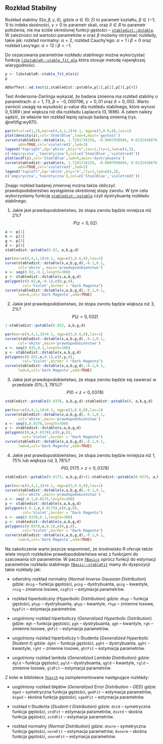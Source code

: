 ## Rozkład Stabilny {#part_9.6}

Rozkład stabilny $S(\alpha, \beta, \gamma, \delta)$, gdzie $\alpha \in(0; 2)$ to parametr kształtu, $\beta \in(-1; 1)$
to indeks skośności, $\gamma > 0$ to parametr skali, oraz $\delta \in R$ to parametr położenia,
nie ma ściśle określonej funkcji gęstości -- [`stabledist::dstable`](https://rdrr.io/cran/stabledist/man/dist-stable.html). W zależności od wartości parametrów $\alpha$
oraz $\beta$ możemy otrzymać rozkłady, takie jak: rozkład normalny: $\alpha = 2$, rozkład
Cauchy'ego: $\alpha = 1$ i $\beta = 0$ oraz rozkład Levy’ego: $\alpha = 12$ i $\beta = -1$.

Do oszacowania parametrów rozkładu stabilnego można wykorzystać funkcję [`libstableR::stable_fit_mle`](https://rdrr.io/cran/libstableR/man/stable_fit.html) która stosuje metodę największej wiarygodności.
```r
p <- libstableR::stable_fit_mle(z)
p
```
```r
ADGofTest::ad.test(z,stabledist::pstable,p[1],p[2],p[3],p[4])
```
Test Andersona-Darlinga wykazał, że badana zmienna ma rozkład stabilny o parametrach: $\alpha = 1,73$, $\beta = -0,000796$, $\gamma = 0,01$ oraz $\delta = 0,002$. Warto zwrócić
uwagę na wysokość p-value dla rozkładu stabilnego, które wynosi $0,5369$ i jest większa
niż dla rozkładu Laplace'a $(0,1896)$. A zatem należy sądzić, że właśnie ten rozkład
lepiej opisuje badaną zmienną (rys. \@ref(fig:wy97)).
```r
par(mfcol=c(1,2),mar=c(4,4,1,1)+0.1, mgp=c(3,0.6,0),las=1)
plot(density(z),col='SteelBlue',lwd=4,main='gęstość')
curve(stabledist::dstable(x, 1.7281736156, -0.0007958884, 0.0132426670,  0.0023446287),
      add=TRUE,col='violetred3',lwd=3)
legend("topright",bg='white',bty="n",cex=1,lty=1,lwd=c(4,3),
c('empiryczna','teoretyczna'),col=c('SteelBlue','violetred3'))
plot(ecdf(z),col='SteelBlue',lwd=4,main='dystrybuanta')
curve(stabledist::pstable(x, 1.7281736156, -0.0007958884, 0.0132426670,  0.0023446287),
      add=TRUE,col='violetred3',lwd=3)
legend("topleft",bg='white',bty="n",lty=1,lwd=c(4,3),
c('empiryczna','teoretyczna'),col=c('SteelBlue','violetred3'))
```

Znając rozkład badanej zmiennej można także obliczyć prawdopodobieństwo wystąpienia określonej stopy zwrotu. W tym celu wykorzystamy funkcję [`stabledist::pstable`](https://rdrr.io/cran/stabledist/man/dist-stable.html)
czyli dystrybuantę rozkładu stabilnego.

1. Jakie jest prawdopodobieństwo, że stopa zwrotu będzie mniejsza niż $2\%$?
$$P(z<0,02)$$

```r
a <- p[1]
b <- p[2]
g <- p[3]
d <- p[4]
stabledist::pstable(0.02, a,b,g,d)
```
```r
par(mar=c(4,4,1,1)+0.1, mgp=c(3,0.6,0),las=1)
curve(stabledist::dstable(x,a,b,g,d),-0.1,0.1,
      col='white', main='prawdopodobieństwo')
x <- seq(0.02,-0.1,length=300)
y <- stabledist::dstable(x,a,b,g,d)
polygon(c(0.02,x,-0.1),c(0,y,0),
        col='Violet',border = "Dark Magenta")
curve(stabledist::dstable(x,a,b,g,d),-0.1,0.1,
      lwd=4,col='Dark Magenta',add=TRUE)
```

2. Jakie jest prawdopodobieństwo, że stopa zwrotu będzie większa niż $3,2\%$?
$$P(z > 0,032)$$
```r
1-stabledist::pstable(0.032, a,b,g,d)
```
```r
par(mar=c(4,4,1,1)+0.1, mgp=c(3,0.6,0),las=1)
curve(stabledist::dstable(x,a,b,g,d),-0.1,0.1,
      col='white',main='prawdopodobieństwo')
x <- seq(0.032,0.1,length=300)
y <- stabledist::dstable(x,a,b,g,d)
polygon(c(0.032,x,0.1),c(0,y,0),
        col='Violet',border = "Dark Magenta")
curve(stabledist::dstable(x,a,b,g,d),-0.1,0.1,
      lwd=4,col='Dark Magenta',add=TRUE)
```

3. Jakie jest prawdopodobieństwo, że stopa zwrotu będzie się zawierać w przedziale
$(0\%; 3,78\%)$?
$$P(0<z<0,0378)$$
```r
stabledist::pstable(0.0378, a,b,g,d)-stabledist::pstable(0, a,b,g,d)
```
```r
par(mar=c(4,4,1,1)+0.1, mgp=c(3,0.6,0),las=1)
curve(stabledist::dstable(x,a,b,g,d),-0.1,0.1,
      col='white',main='prawdopodobieństwo')
x <- seq(0,0.0378,length=300)
y <- stabledist::dstable(x,a,b,g,d)
polygon(c(0,x,0.0378),c(0,y,0),
        col='Violet',border = "Dark Magenta")
curve(stabledist::dstable(x,a,b,g,d),-0.1,0.1,
      lwd=4,col='Dark Magenta',add=TRUE)
```

4. Jakie jest prawdopodobieństwo, że stopa zwrotu będzie mniejsza niż $1,75\%$ lub
większa niż $3,78\%$?
$$P (0,0175 > z > 0,0378)$$
```r
stabledist::pstable(0.0175, a,b,g,d)+(1-stabledist::pstable(0.0378, a,b,g,d))
```
```r
par(mar=c(4,4,1,1)+0.1, mgp=c(3,0.6,0),las=1)
curve(stabledist::dstable(x,a,b,g,d),-0.1,0.1,
      col='white',main='prawdopodobieństwo')
x <- seq(-0.1,0.0175,length=300)
y <- stabledist::dstable(x,a,b,g,d)
polygon(c(-0.1,x,0.0175),c(0,y,0),
        col='Violet',border = "Dark Magenta")
x <- seq(0.0378,0.1,length=300)
y <- stabledist::dstable(x,a,b,g,d)
polygon(c(0.0378,x,0.1),c(0,y,0),
        col='Violet',border = "Dark Magenta")
curve(stabledist::dstable(x,a,b,g,d),-0.1,0.1,
      lwd=4,col='Dark Magenta',add=TRUE)
```

Na zakończenie warto jeszcze wspomnieć, że środowisko R oferuje także wiele innych rozkładów prawdopodobieństwa wraz z funkcjami do szacowania
ich parametrów. W paczce [`fBasics`](https://rdrr.io/cran/fBasics/) oprócz funkcji do estymacji parametrów rozkładu stabilnego [`fBasic::stableFit`](https://rdrr.io/cran/fBasics/man/dist-DistributionFits.html) mamy do dyspozycji takie rozkłady jak:

* odwrotny rozkład normalny (*Normal Inverse Gaussian Distribution*)
gdzie:
`dnig` -- funkcja gęstości, `pnig` -- dystrybuanta, `qnig` -- kwantyle, `rnig` -- zmienne
losowe, `nigFit` -- estymacja parametrów.

* rozkład hiperboliczny (*Hyperbolic Distribution*)
gdzie:
`dhyp` -- funkcja gęstości, `phyp` – dystrybuanta, `qhyp` -- kwantyle, `rhyp` -- zmienne
losowe, `hypFit` -- estymacja parametrów.

* uogolniony rozkład hiperboliczy (*Generalized Hyperbolic Distribution*)
gdzie:
`dgh` -- funkcja gęstości, `pgh` -- dystrybuanta, `qgh` -- kwantyle, `rgh` -- zmienne
losowe, `ghFit` -- estymacja parametrów.

* uogolniony rozkład hiperboliczy t-Studenta (*Generalized Hyperbolic Student-t*)
gdzie:
`dght` -- funkcja gęstości, `pght` -- dystrybuanta, `qght` -- kwantyle, `rght` -- zmienne
losowe, `ghtFit` -- estymacja parametrów.

* uogolniony rozkład lambda (*Generalized Lambda Distribution*)
gdzie:
`dgld` -- funkcja gęstości, `pgld` -- dystrybuanta, `qgld` -- kwantyle, `rgld` -- zmienne
losowe, `gldFit` -- estymacja parametrów.

Z kolei w bibliotece [`fGarch`](https://rdrr.io/cran/fGarch/) są zaimplementowane następujące rozkłady:

* uogólniony rozkład błędów (*Generalized Error Distribution – GED*)
gdzie:
`dged` -- symetryczna funkcja gęstości, `gedFit` -- estymacja parametrów,
`dsged` -- skośna funkcja gęstości, `sgedFit` -- estymacja parametrów.

* rozkład t-Studenta (*Student-t Distribution*)
gdzie:
`dstd` -- symetryczna funkcja gęstości, `stdFit` -- estymacja parametrów,
`dsstd` -- skośna funkcja gęstości, `sstdFit` -- estymacja parametrów.

* rozkład normalny (*Normal Distribution*)
gdzie:
`dnorm` -- symetryczna funkcja gęstości, `normFit` -- estymacja parametrów,
`dsnorm` -- skośna funkcja gęstości, `snormFit` -- estymacja parametrów.
